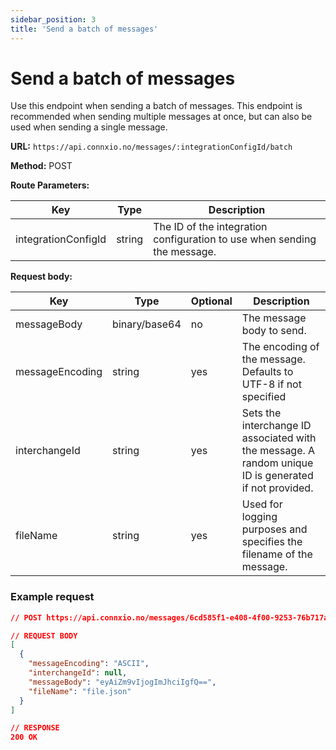 ```yaml
---
sidebar_position: 3
title: 'Send a batch of messages'
---
```


# Send a batch of messages

Use this endpoint when sending a batch of messages. This endpoint is recommended when sending multiple messages at once, but can also be used when sending a single message.

**URL:** `https://api.connxio.no/messages/:integrationConfigId/batch`

**Method:** <span class="method post">POST</span>

**Route Parameters:**

| Key        | Type   | Description |
| ---------- | ------ | ----------- |
| integrationConfigId | string | The ID of the integration configuration to use when sending the message. |

**Request body:** 

| Key        | Type   | Optional | Description |
| ---------- | ------ | -------- | ----------- |
| messageBody | binary/base64 | no | The message body to send. |
| messageEncoding | string | yes | The encoding of the message. Defaults to UTF-8 if not specified |
| interchangeId | string | yes | Sets the interchange ID associated with the message. A random unique ID is generated if not provided. |
| fileName | string | yes | Used for logging purposes and specifies the filename of the message. |

### **Example request**

```json
// POST https://api.connxio.no/messages/6cd585f1-e408-4f00-9253-76b717ab12de

// REQUEST BODY
[
  {
    "messageEncoding": "ASCII",
    "interchangeId": null,
    "messageBody": "eyAiZm9vIjogImJhciIgfQ==",
    "fileName": "file.json"
  }
]

// RESPONSE
200 OK
```
